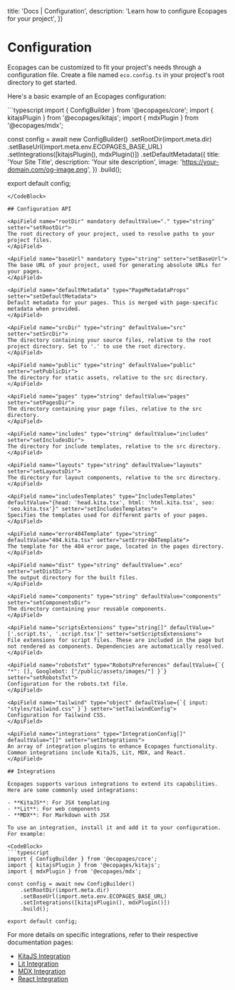 

  title: 'Docs | Configuration',
  description: 'Learn how to configure Ecopages for your project',
})

# Configuration

Ecopages can be customized to fit your project's needs through a configuration file. Create a file named `eco.config.ts` in your project's root directory to get started.

Here's a basic example of an Ecopages configuration:

<CodeBlock>
```typescript
import { ConfigBuilder } from '@ecopages/core';
import { kitajsPlugin } from '@ecopages/kitajs';
import { mdxPlugin } from '@ecopages/mdx';

const config = await new ConfigBuilder()
    .setRootDir(import.meta.dir)
    .setBaseUrl(import.meta.env.ECOPAGES_BASE_URL)
    .setIntegrations([kitajsPlugin(), mdxPlugin()])
    .setDefaultMetadata({
      title: 'Your Site Title',
      description: 'Your site description',
      image: 'https://your-domain.com/og-image.png',
    })
    .build();

export default config;
```
</CodeBlock>

## Configuration API

<ApiField name="rootDir" mandatory defaultValue="." type="string" setter="setRootDir">
The root directory of your project, used to resolve paths to your project files.
</ApiField>

<ApiField name="baseUrl" mandatory type="string" setter="setBaseUrl">
The base URL of your project, used for generating absolute URLs for your pages.
</ApiField>

<ApiField name="defaultMetadata" type="PageMetadataProps" setter="setDefaultMetadata">
Default metadata for your pages. This is merged with page-specific metadata when provided.
</ApiField>

<ApiField name="srcDir" type="string" defaultValue="src" setter="setSrcDir">
The directory containing your source files, relative to the root project directory. Set to '.' to use the root directory.
</ApiField>

<ApiField name="public" type="string" defaultValue="public" setter="setPublicDir">
The directory for static assets, relative to the src directory.
</ApiField>

<ApiField name="pages" type="string" defaultValue="pages" setter="setPagesDir">
The directory containing your page files, relative to the src directory.
</ApiField>

<ApiField name="includes" type="string" defaultValue="includes" setter="setIncludesDir">
The directory for include templates, relative to the src directory.
</ApiField>

<ApiField name="layouts" type="string" defaultValue="layouts" setter="setLayoutsDir">
The directory for layout components, relative to the src directory.
</ApiField>

<ApiField name="includesTemplates" type="IncludesTemplates" defaultValue="{head: 'head.kita.tsx', html: 'html.kita.tsx', seo: 'seo.kita.tsx'}" setter="setIncludesTemplates">
Specifies the templates used for different parts of your pages.
</ApiField>

<ApiField name="error404Template" type="string" defaultValue="404.kita.tsx" setter="setError404Template">
The template for the 404 error page, located in the pages directory.
</ApiField>

<ApiField name="dist" type="string" defaultValue=".eco" setter="setDistDir">
The output directory for the built files.
</ApiField>

<ApiField name="components" type="string" defaultValue="components" setter="setComponentsDir">
The directory containing your reusable components.
</ApiField>

<ApiField name="scriptsExtensions" type="string[]" defaultValue="['.script.ts', '.script.tsx']" setter="setScriptsExtensions">
File extensions for script files. These are included in the page but not rendered as components. Dependencies are automatically resolved.
</ApiField>

<ApiField name="robotsTxt" type="RobotsPreferences" defaultValue={`{ "*": [], Googlebot: ["/public/assets/images/"] }`} setter="setRobotsTxt">
Configuration for the robots.txt file.
</ApiField>

<ApiField name="tailwind" type="object" defaultValue={`{ input: "styles/tailwind.css" }`} setter="setTailwindConfig">
Configuration for Tailwind CSS.
</ApiField>

<ApiField name="integrations" type="IntegrationConfig[]" defaultValue="[]" setter="setIntegrations">
An array of integration plugins to enhance Ecopages functionality. Common integrations include KitaJS, Lit, MDX, and React.
</ApiField>

## Integrations

Ecopages supports various integrations to extend its capabilities. Here are some commonly used integrations:

- **KitaJS**: For JSX templating
- **Lit**: For web components
- **MDX**: For Markdown with JSX

To use an integration, install it and add it to your configuration. For example:

<CodeBlock>
```typescript
import { ConfigBuilder } from '@ecopages/core';
import { kitajsPlugin } from '@ecopages/kitajs';
import { mdxPlugin } from '@ecopages/mdx';

const config = await new ConfigBuilder()
    .setRootDir(import.meta.dir)
    .setBaseUrl(import.meta.env.ECOPAGES_BASE_URL)
    .setIntegrations([kitajsPlugin(), mdxPlugin()])
    .build();

export default config;
```
</CodeBlock>

For more details on specific integrations, refer to their respective documentation pages:

- [KitaJS Integration](/docs/integrations/kitajs)
- [Lit Integration](/docs/integrations/lit)
- [MDX Integration](/docs/integrations/mdx)
- [React Integration](/docs/integrations/react)